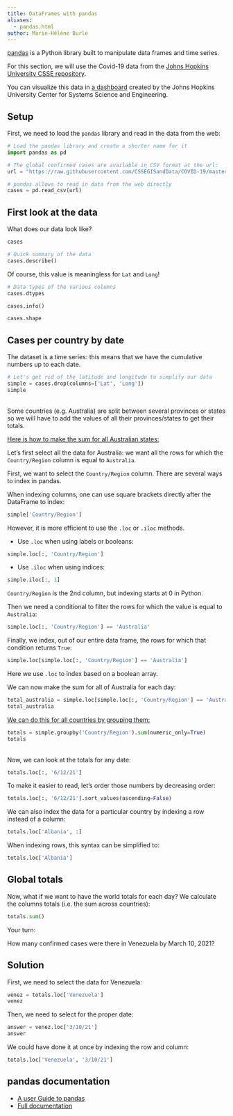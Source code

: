 ```yaml
---
title: DataFrames with pandas
aliases:
  - pandas.html
author: Marie-Hélène Burle
---
```


:::{.def}

[pandas](https://pandas.pydata.org/) is a Python library built to manipulate data frames and time series.

:::

For this section, we will use the Covid-19 data from the [Johns Hopkins University CSSE repository](https://github.com/CSSEGISandData/COVID-19).

You can visualize this data in [a dashboard](https://www.arcgis.com/apps/dashboards/bda7594740fd40299423467b48e9ecf6) created by the Johns Hopkins University Center for Systems Science and Engineering.

## Setup

First, we need to load the `pandas` library and read in the data from the web:

```python
# Load the pandas library and create a shorter name for it
import pandas as pd

# The global confirmed cases are available in CSV format at the url:
url = "https://raw.githubusercontent.com/CSSEGISandData/COVID-19/master/csse_covid_19_data/csse_covid_19_time_series/time_series_covid19_confirmed_global.csv"

# pandas allows to read in data from the web directly
cases = pd.read_csv(url)
```

## First look at the data

What does our data look like?

```python
cases
```

```python
# Quick summary of the data
cases.describe()
```

:::{.note}

Of course, this value is meaningless for `Lat` and `Long`!

:::

```python
# Data types of the various columns
cases.dtypes
```

```python
cases.info()
```

```python
cases.shape
```

## Cases per country by date

The dataset is a time series: this means that we have the cumulative numbers up to each date.

```python
# Let's get rid of the latitude and longitude to simplify our data
simple = cases.drop(columns=['Lat', 'Long'])
simple
```
<br>
Some countries (e.g. Australia) are split between several provinces or states so we will have to add the values of all their provinces/states to get their totals.

[Here is how to make the sum for all Australian states:]{.underline}

Let's first select all the data for Australia: we want all the rows for which the `Country/Region` column is equal to `Australia`.

First, we want to select the `Country/Region` column. There are several ways to index in pandas.

When indexing columns, one can use square brackets directly after the DataFrame to index:

```python
simple['Country/Region']
```

However, it is more efficient to use the `.loc` or `.iloc` methods.

- Use `.loc` when using labels or booleans:

```python
simple.loc[:, 'Country/Region']
```

-  Use `.iloc` when using indices:

```python
simple.iloc[:, 1]
```

:::{.note}

`Country/Region` is the 2nd column, but indexing starts at 0 in Python.

:::

Then we need a conditional to filter the rows for which the value is equal to `Australia`:

```python
simple.loc[:, 'Country/Region'] == 'Australia'
```

Finally, we index, out of our entire data frame, the rows for which that condition returns `True`:

```python
simple.loc[simple.loc[:, 'Country/Region'] == 'Australia']
```

:::{.note}

Here we use `.loc` to index based on a boolean array.

:::

We can now make the sum for all of Australia for each day:

```python
total_australia = simple.loc[simple.loc[:, 'Country/Region'] == 'Australia'].sum(numeric_only=True)
total_australia
```

[We can do this for all countries by grouping them:]{.underline}

```python
totals = simple.groupby('Country/Region').sum(numeric_only=True)
totals
```
<br>
Now, we can look at the totals for any date:

```python
totals.loc[:, '6/12/21']
```

To make it easier to read, let's order those numbers by decreasing order:

```python
totals.loc[:, '6/12/21'].sort_values(ascending=False)
```

We can also index the data for a particular country by indexing a row instead of a column:

```python
totals.loc['Albania', :]
```

When indexing rows, this syntax can be simplified to:

```python
totals.loc['Albania']
```

## Global totals

Now, what if we want to have the world totals for each day? We calculate the columns totals (i.e. the sum across countries):

```python
totals.sum()
```

:::{.exo}

:::{.yourturn}

Your turn:

:::

How many confirmed cases were there in Venezuela by March 10, 2021?

:::

:::{.callout-warning collapse="true"}

## Solution

First, we need to select the data for Venezuela:

```python
venez = totals.loc['Venezuela']
venez
```

Then, we need to select for the proper date:

```python
answer = venez.loc['3/10/21']
answer
```

We could have done it at once by indexing the row and column:

```python
totals.loc['Venezuela', '3/10/21']
```

:::

## pandas documentation

- [A user Guide to pandas](https://pandas.pydata.org/docs/user_guide/index.html)
- [Full documentation](https://pandas.pydata.org/pandas-docs/stable/reference/index.html)
